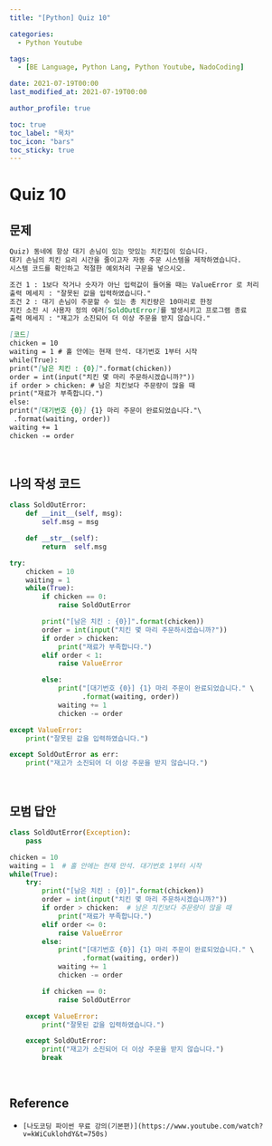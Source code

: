 ```yaml
---
title: "[Python] Quiz 10"

categories:
  - Python Youtube

tags:
  - [BE Language, Python Lang, Python Youtube, NadoCoding]

date: 2021-07-19T00:00
last_modified_at: 2021-07-19T00:00

author_profile: true

toc: true
toc_label: "목차"
toc_icon: "bars"
toc_sticky: true
---
```


# Quiz 10

## 문제

```markdown
Quiz) 동네에 항상 대기 손님이 있는 맛있는 치킨집이 있습니다.
대기 손님의 치킨 요리 시간을 줄이고자 자동 주문 시스템을 제작하였습니다.
시스템 코드를 확인하고 적절한 예외처리 구문을 넣으시오.

조건 1 : 1보다 작거나 숫자가 아닌 입력값이 들어올 때는 ValueError 로 처리
출력 메세지 : "잘못된 값을 입력하였습니다."
조건 2 : 대기 손님이 주문할 수 있는 총 치킨량은 10마리로 한정
치킨 소진 시 사용자 정의 에러[SoldOutError]를 발생시키고 프로그램 종료
출력 메세지 : "재고가 소진되어 더 이상 주문을 받지 않습니다."

[코드]
chicken = 10
waiting = 1 # 홀 안에는 현재 만석. 대기번호 1부터 시작
while(True):
print("[남은 치킨 : {0}]".format(chicken))
order = int(input("치킨 몇 마리 주문하시겠습니까?"))
if order > chicken: # 남은 치킨보다 주문량이 많을 때
print("재료가 부족합니다.")
else:
print("[대기번호 {0}] {1} 마리 주문이 완료되었습니다."\
 .format(waiting, order))
waiting += 1
chicken -= order
```

<br />

## 나의 작성 코드

```python
class SoldOutError:
    def __init__(self, msg):
        self.msg = msg

    def __str__(self):
        return  self.msg

try:
    chicken = 10
    waiting = 1
    while(True):
        if chicken == 0:
            raise SoldOutError

        print("[남은 치킨 : {0}]".format(chicken))
        order = int(input("치킨 몇 마리 주문하시겠습니까?"))
        if order > chicken:
            print("재료가 부족합니다.")
        elif order < 1:
            raise ValueError

        else:
            print("[대기번호 {0}] {1} 마리 주문이 완료되었습니다." \
                  .format(waiting, order))
            waiting += 1
            chicken -= order

except ValueError:
    print("잘못된 값을 입력하였습니다.")

except SoldOutError as err:
    print("재고가 소진되어 더 이상 주문을 받지 않습니다.")
```

<br />

## 모범 답안

```python
class SoldOutError(Exception):
    pass

chicken = 10
waiting = 1  # 홀 안에는 현재 만석. 대기번호 1부터 시작
while(True):
    try:
        print("[남은 치킨 : {0}]".format(chicken))
        order = int(input("치킨 몇 마리 주문하시겠습니까?"))
        if order > chicken:  # 남은 치킨보다 주문량이 많을 때
            print("재료가 부족합니다.")
        elif order <= 0:
            raise ValueError
        else:
            print("[대기번호 {0}] {1} 마리 주문이 완료되었습니다." \
                  .format(waiting, order))
            waiting += 1
            chicken -= order

        if chicken == 0:
            raise SoldOutError

    except ValueError:
        print("잘못된 값을 입력하였습니다.")

    except SoldOutError:
        print("재고가 소진되어 더 이상 주문을 받지 않습니다.")
        break
```

<br />

## Reference

- `[나도코딩 파이썬 무료 강의(기본편)](https://www.youtube.com/watch?v=kWiCuklohdY&t=750s)`
